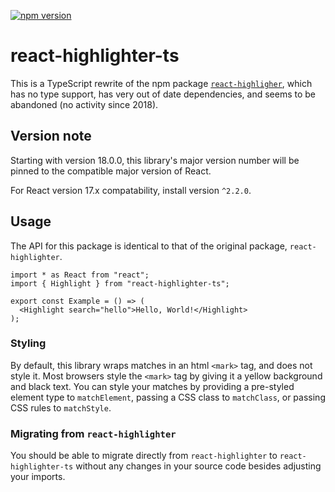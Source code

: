
<Meta title="README.md" />

[![npm
version](https://badge.fury.io/js/react-highlighter-ts.svg)](https://www.npmjs.com/package/react-highlighter-ts)

# react-highlighter-ts
This is a TypeScript rewrite of the npm package
[`react-highligher`](https://github.com/helior/react-highlighter), which has no
type support, has very out of date dependencies, and seems to be abandoned (no
activity since 2018).

## Version note

Starting with version 18.0.0, this library's major version number will be pinned to the compatible major version of React.

For React version 17.x compatability, install version `^2.2.0`.

## Usage
The API for this package is identical to that of the original package,
`react-highlighter`.

```tsx
import * as React from "react";
import { Highlight } from "react-highlighter-ts";

export const Example = () => (
  <Highlight search="hello">Hello, World!</Highlight>
);
```

### Styling
By default, this library wraps matches in an html `<mark>` tag, and does not
style it. Most browsers style the `<mark>` tag by giving it a yellow background
and black text. You can style your matches by providing a pre-styled
element type to `matchElement`, passing a CSS class to `matchClass`, or passing
CSS rules to `matchStyle`.

### Migrating from `react-highlighter`
You should be able to migrate directly from `react-highlighter` to
`react-highlighter-ts` without any changes in your source code besides adjusting
your imports.
